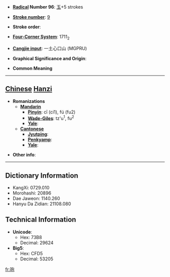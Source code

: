 * '''[[Wiktionary:Chinese radical index| Radical]] Number 96''': [[Wiktionary:Chinese radical index 玉|玉]]+5 strokes

* '''[[Wiktionary:Chinese total strokes index|Stroke number]]''': [[Wiktionary:Chinese total strokes index 9|9]]

* '''Stroke order''': 

* '''[[Wiktionary:Chinese four corner index|Four-Corner System]]''': 1711<sub>2</sub>

* '''[[Wiktionary:Chinese Cangjie index|Cangjie input]]''': 一土心口山 (MGPRU)

* '''Graphical Significance and Origin''': 

* '''Common Meaning'''

----

== [[Chinese]] [[Hanzi]] ==

* '''Romanizations'''
** '''[[Mandarin]]'''
*** '''[[Pinyin]]''': cī (ci1), fú (fu2)
*** '''[[Wade-Giles]]''': tz'u<sup>1</sup>, fu<sup>2</sup>
*** '''[[Yale]]''': 
** '''[[Cantonese]]'''
*** '''[[Jyutping]]''':
*** '''[[Penkyamp]]''': 
*** '''[[Yale]]''': 

* '''Other info''': 

----

== Dictionary Information ==

* KangXi: 0729.010
* Morohashi: 20896
* Dae Jaweon: 1140.260
* Hanyu Da Zidian: 21108.080

== Technical Information ==

* '''Unicode''':
** Hex: 73B8
** Decimal: 29624
* '''Big5''':
** Hex: CFD5
** Decimal: 53205

[[fr:玸]]